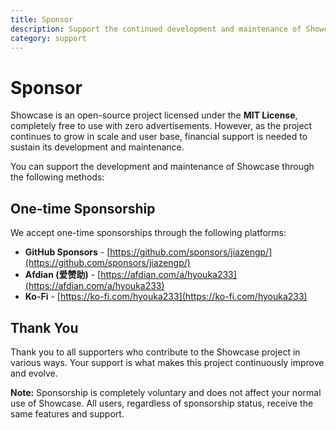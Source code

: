```yaml
---
title: Sponsor
description: Support the continued development and maintenance of Showcase
category: support
---
```


# Sponsor

Showcase is an open-source project licensed under the **MIT License**, completely free to use with zero advertisements. However, as the project continues to grow in scale and user base, financial support is needed to sustain its development and maintenance.

You can support the development and maintenance of Showcase through the following methods:

## One-time Sponsorship

We accept one-time sponsorships through the following platforms:

- **GitHub Sponsors** - [https://github.com/sponsors/jiazengp/](https://github.com/sponsors/jiazengp/)
- **Afdian (爱赞助)** - [https://afdian.com/a/hyouka233](https://afdian.com/a/hyouka233)
- **Ko-Fi** - [https://ko-fi.com/hyouka233](https://ko-fi.com/hyouka233)

## Thank You

Thank you to all supporters who contribute to the Showcase project in various ways. Your support is what makes this project continuously improve and evolve.

**Note:** Sponsorship is completely voluntary and does not affect your normal use of Showcase. All users, regardless of sponsorship status, receive the same features and support.